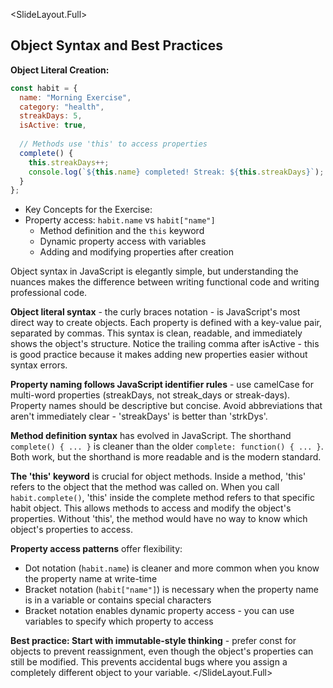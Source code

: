 
<SlideLayout.Full>
## Object Syntax and Best Practices

**Object Literal Creation:**
```javascript
const habit = {
  name: "Morning Exercise",
  category: "health", 
  streakDays: 5,
  isActive: true,
  
  // Methods use 'this' to access properties
  complete() {
    this.streakDays++;
    console.log(`${this.name} completed! Streak: ${this.streakDays}`);
  }
};
```

- Key Concepts for the Exercise:
- Property access: `habit.name` vs `habit["name"]`
  - Method definition and the `this` keyword
  - Dynamic property access with variables
  - Adding and modifying properties after creation
<Notes>
Object syntax in JavaScript is elegantly simple, but understanding the nuances makes the difference between writing functional code and writing professional code.

**Object literal syntax** - the curly braces notation - is JavaScript's most direct way to create objects. Each property is defined with a key-value pair, separated by commas. This syntax is clean, readable, and immediately shows the object's structure. Notice the trailing comma after isActive - this is good practice because it makes adding new properties easier without syntax errors.

**Property naming follows JavaScript identifier rules** - use camelCase for multi-word properties (streakDays, not streak_days or streak-days). Property names should be descriptive but concise. Avoid abbreviations that aren't immediately clear - 'streakDays' is better than 'strkDys'.

**Method definition syntax** has evolved in JavaScript. The shorthand `complete() { ... }` is cleaner than the older `complete: function() { ... }`. Both work, but the shorthand is more readable and is the modern standard.

**The 'this' keyword** is crucial for object methods. Inside a method, 'this' refers to the object that the method was called on. When you call `habit.complete()`, 'this' inside the complete method refers to that specific habit object. This allows methods to access and modify the object's properties. Without 'this', the method would have no way to know which object's properties to access.

**Property access patterns** offer flexibility:
- Dot notation (`habit.name`) is cleaner and more common when you know the property name at write-time
- Bracket notation (`habit["name"]`) is necessary when the property name is in a variable or contains special characters
- Bracket notation enables dynamic property access - you can use variables to specify which property to access

**Best practice: Start with immutable-style thinking** - prefer const for objects to prevent reassignment, even though the object's properties can still be modified. This prevents accidental bugs where you assign a completely different object to your variable.
</Notes>
</SlideLayout.Full>